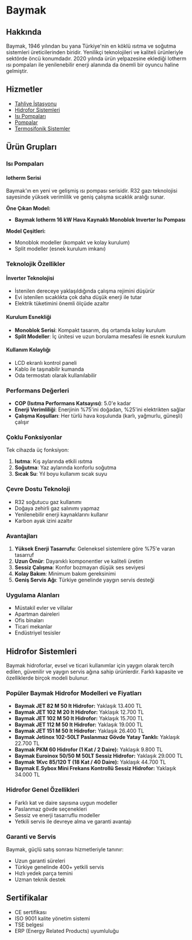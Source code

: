 # Baymak

## Hakkında

Baymak, 1946 yılından bu yana Türkiye'nin en köklü ısıtma ve soğutma sistemleri üreticilerinden biridir. Yenilikçi teknolojileri ve kaliteli ürünleriyle sektörde öncü konumdadır. 2020 yılında ürün yelpazesine eklediği Iotherm ısı pompaları ile yenilenebilir enerji alanında da önemli bir oyuncu haline gelmiştir.

## Hizmetler

- [Tahliye İstasyonu](/hizmetlerimiz/tahliye-istasyonu)
- [Hidrofor Sistemleri](/hizmetlerimiz/hidrofor-sistemleri)
- [Isı Pompaları](/hizmetlerimiz/isi-pompalari)
- [Pompalar](/hizmetlerimiz/pompalar)
- [Termosifonik Sistemler](/hizmetlerimiz/termosifonik-sistemler)

## Ürün Grupları

### Isı Pompaları

#### Iotherm Serisi
Baymak'ın en yeni ve gelişmiş ısı pompası serisidir. R32 gazı teknolojisi sayesinde yüksek verimlilik ve geniş çalışma sıcaklık aralığı sunar.

**Öne Çıkan Model:**
- **Baymak Iotherm 16 kW Hava Kaynaklı Monoblok Inverter Isı Pompası**

**Model Çeşitleri:**
- Monoblok modeller (kompakt ve kolay kurulum)
- Split modeller (esnek kurulum imkanı)

### Teknolojik Özellikler

#### İnverter Teknolojisi
- İstenilen dereceye yaklaşıldığında çalışma rejimini düşürür
- Evi istenilen sıcaklıkta çok daha düşük enerji ile tutar
- Elektrik tüketimini önemli ölçüde azaltır

#### Kurulum Esnekliği
- **Monoblok Serisi**: Kompakt tasarım, dış ortamda kolay kurulum
- **Split Modeller**: İç ünitesi ve uzun borulama mesafesi ile esnek kurulum

#### Kullanım Kolaylığı
- LCD ekranlı kontrol paneli
- Kablo ile taşınabilir kumanda
- Oda termostatı olarak kullanılabilir

### Performans Değerleri

- **COP (Isıtma Performans Katsayısı)**: 5.0'e kadar
- **Enerji Verimliliği**: Enerjinin %75'ini doğadan, %25'ini elektrikten sağlar
- **Çalışma Koşulları**: Her türlü hava koşulunda (karlı, yağmurlu, güneşli) çalışır

### Çoklu Fonksiyonlar

Tek cihazda üç fonksiyon:
1. **Isıtma**: Kış aylarında etkili ısıtma
2. **Soğutma**: Yaz aylarında konforlu soğutma
3. **Sıcak Su**: Yıl boyu kullanım sıcak suyu

### Çevre Dostu Teknoloji

- R32 soğutucu gaz kullanımı
- Doğaya zehirli gaz salınımı yapmaz
- Yenilenebilir enerji kaynaklarını kullanır
- Karbon ayak izini azaltır

### Avantajları

1. **Yüksek Enerji Tasarrufu**: Geleneksel sistemlere göre %75'e varan tasarruf
2. **Uzun Ömür**: Dayanıklı komponentler ve kaliteli üretim
3. **Sessiz Çalışma**: Konfor bozmayan düşük ses seviyesi
4. **Kolay Bakım**: Minimum bakım gereksinimi
5. **Geniş Servis Ağı**: Türkiye genelinde yaygın servis desteği

### Uygulama Alanları

- Müstakil evler ve villalar
- Apartman daireleri
- Ofis binaları
- Ticari mekanlar
- Endüstriyel tesisler

## Hidrofor Sistemleri

Baymak hidroforlar, evsel ve ticari kullanımlar için yaygın olarak tercih edilen, güvenilir ve yaygın servis ağına sahip ürünlerdir. Farklı kapasite ve özelliklerde birçok modeli bulunur.

### Popüler Baymak Hidrofor Modelleri ve Fiyatları

- **Baymak JET 82 M 50 lt Hidrofor:** Yaklaşık 13.400 TL
- **Baymak JET 102 M 20 lt Hidrofor:** Yaklaşık 12.700 TL
- **Baymak JET 102 M 50 lt Hidrofor:** Yaklaşık 15.700 TL
- **Baymak JET 112 M 50 lt Hidrofor:** Yaklaşık 19.000 TL
- **Baymak JET 151 M 50 lt Hidrofor:** Yaklaşık 26.400 TL
- **Baymak Jetinox 102-50LT Paslanmaz Gövde Yatay Tanklı:** Yaklaşık 22.700 TL
- **Baymak PKM 60 Hidrofor (1 Kat / 2 Daire):** Yaklaşık 9.800 TL
- **Baymak Euroinox 50/50 M 50LT Sessiz Hidrofor:** Yaklaşık 29.000 TL
- **Baymak 1Kvc 85/120 T (18 Kat / 40 Daire):** Yaklaşık 44.700 TL
- **Baymak E.Sybox Mini Frekans Kontrollü Sessiz Hidrofor:** Yaklaşık 34.000 TL

### Hidrofor Genel Özellikleri

- Farklı kat ve daire sayısına uygun modeller
- Paslanmaz gövde seçenekleri
- Sessiz ve enerji tasarruflu modeller
- Yetkili servis ile devreye alma ve garanti avantajı

### Garanti ve Servis

Baymak, güçlü satış sonrası hizmetleriyle tanınır:
- Uzun garanti süreleri
- Türkiye genelinde 400+ yetkili servis
- Hızlı yedek parça temini
- Uzman teknik destek

## Sertifikalar

- CE sertifikası
- ISO 9001 kalite yönetim sistemi
- TSE belgesi
- ERP (Energy Related Products) uyumluluğu